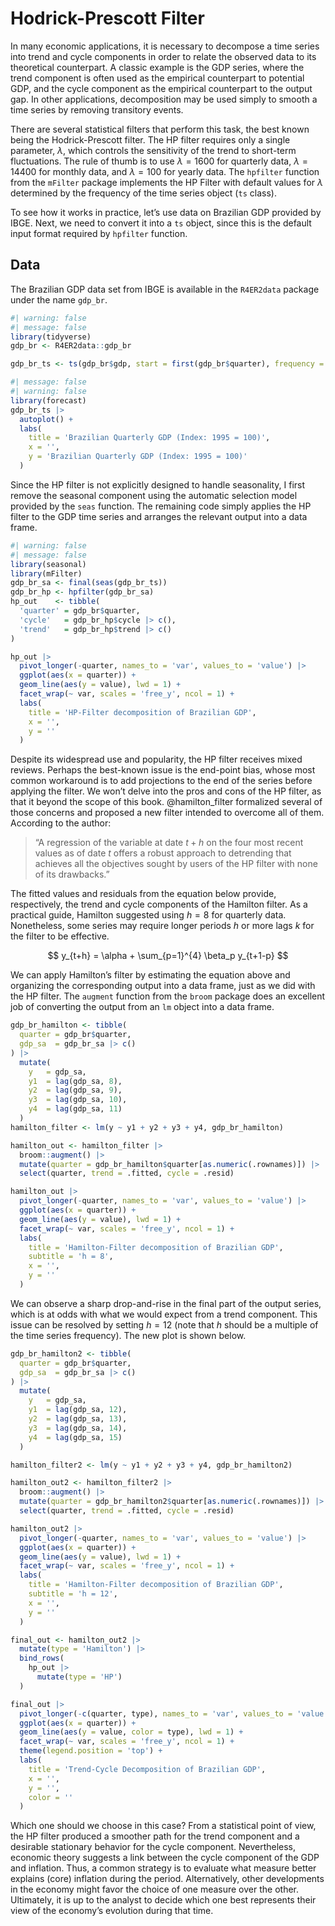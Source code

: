 # Hodrick-Prescott Filter

In many economic applications, it is necessary to decompose a time series into trend and cycle components in order to relate the observed data to its theoretical counterpart. A classic example is the GDP series, where the trend component is often used as the empirical counterpart to potential GDP, and the cycle component as the empirical counterpart to the output gap. In other applications, decomposition may be used simply to smooth a time series by removing transitory events.

There are several statistical filters that perform this task, the best known being the Hodrick-Prescott filter. The HP filter requires only a single parameter, $\lambda$, which controls the sensitivity of the trend to short-term fluctuations. The rule of thumb is to use $\lambda = 1600$ for quarterly data, $\lambda = 14400$ for monthly data, and $\lambda = 100$ for yearly data. The `hpfilter` function from the `mFilter` package implements the HP Filter with default values for $\lambda$ determined by the frequency of the time series object (`ts` class).

To see how it works in practice, let's use data on Brazilian GDP provided by IBGE. Next, we need to convert it into a `ts` object, since this is the default input format required by `hpfilter` function.

::: {.callout-tip}
## Data
The Brazilian GDP data set from IBGE is available in the `R4ER2data` package under the name `gdp_br`.
:::

```r
#| warning: false
#| message: false
library(tidyverse)
gdp_br <- R4ER2data::gdp_br

gdp_br_ts <- ts(gdp_br$gdp, start = first(gdp_br$quarter), frequency = 4)
```

```r
#| message: false
#| warning: false
library(forecast)
gdp_br_ts |>
  autoplot() +
  labs(
    title = 'Brazilian Quarterly GDP (Index: 1995 = 100)',
    x = '',
    y = 'Brazilian Quarterly GDP (Index: 1995 = 100)'
  )
```

Since the HP filter is not explicitly designed to handle seasonality, I first remove the seasonal component using the automatic selection model provided by the `seas` function. The remaining code simply applies the HP filter to the GDP time series and arranges the relevant output into a data frame.

```r
#| warning: false
#| message: false
library(seasonal)
library(mFilter)
gdp_br_sa <- final(seas(gdp_br_ts))
gdp_br_hp <- hpfilter(gdp_br_sa)
hp_out    <- tibble(
  'quarter' = gdp_br$quarter,
  'cycle'   = gdp_br_hp$cycle |> c(),
  'trend'   = gdp_br_hp$trend |> c()
)
```

```r
hp_out |> 
  pivot_longer(-quarter, names_to = 'var', values_to = 'value') |> 
  ggplot(aes(x = quarter)) +
  geom_line(aes(y = value), lwd = 1) +
  facet_wrap(~ var, scales = 'free_y', ncol = 1) +
  labs(
    title = 'HP-Filter decomposition of Brazilian GDP',
    x = '', 
    y = ''
  )
```

Despite its widespread use and popularity, the HP filter receives mixed reviews. Perhaps the best-known issue is the end-point bias, whose most common workaround is to add projections to the end of the series before applying the filter. We won't delve into the pros and cons of the HP filter, as that it beyond the scope of this book. @hamilton_filter formalized several of those concerns and proposed a new filter intended to overcome all of them. According to the author:

> "A regression of the variable at date $t+h$ on the four most recent values as of date $t$ offers a robust approach to detrending that achieves all the objectives sought by users of the HP filter with none of its drawbacks."

The fitted values and residuals from the equation below provide, respectively, the trend and cycle components of the Hamilton filter. As a practical guide, Hamilton suggested using $h=8$ for quarterly data. Nonetheless, some series may require longer periods $h$ or more lags $k$ for the filter to be effective.

$$ y_{t+h} = \alpha + \sum_{p=1}^{4} \beta_p y_{t+1-p} $$

We can apply Hamilton's filter by estimating the equation above and organizing the corresponding output into a data frame, just as we did with the HP filter. The `augment` function from the `broom` package does an excellent job of converting the output from an `lm` object into a data frame.

```r
gdp_br_hamilton <- tibble(
  quarter = gdp_br$quarter,
  gdp_sa  = gdp_br_sa |> c()
) |> 
  mutate(
    y   = gdp_sa,
    y1  = lag(gdp_sa, 8),
    y2  = lag(gdp_sa, 9),
    y3  = lag(gdp_sa, 10),
    y4  = lag(gdp_sa, 11)
  ) 
hamilton_filter <- lm(y ~ y1 + y2 + y3 + y4, gdp_br_hamilton)

hamilton_out <- hamilton_filter |> 
  broom::augment() |> 
  mutate(quarter = gdp_br_hamilton$quarter[as.numeric(.rownames)]) |> 
  select(quarter, trend = .fitted, cycle = .resid)
```

```r
hamilton_out |> 
  pivot_longer(-quarter, names_to = 'var', values_to = 'value') |> 
  ggplot(aes(x = quarter)) +
  geom_line(aes(y = value), lwd = 1) +
  facet_wrap(~ var, scales = 'free_y', ncol = 1) +
  labs(
    title = 'Hamilton-Filter decomposition of Brazilian GDP',
    subtitle = 'h = 8',
    x = '', 
    y = ''
  )
```

We can observe a sharp drop-and-rise in the final part of the output series, which is at odds with what we would expect from a trend component. This issue can be resolved by setting $h = 12$ (note that $h$ should be a multiple of the time series frequency). The new plot is shown below.

```r
gdp_br_hamilton2 <- tibble(
  quarter = gdp_br$quarter,
  gdp_sa  = gdp_br_sa |> c()
) |> 
  mutate(
    y   = gdp_sa,
    y1  = lag(gdp_sa, 12),
    y2  = lag(gdp_sa, 13),
    y3  = lag(gdp_sa, 14),
    y4  = lag(gdp_sa, 15)
  ) 

hamilton_filter2 <- lm(y ~ y1 + y2 + y3 + y4, gdp_br_hamilton2)

hamilton_out2 <- hamilton_filter2 |> 
  broom::augment() |> 
  mutate(quarter = gdp_br_hamilton2$quarter[as.numeric(.rownames)]) |> 
  select(quarter, trend = .fitted, cycle = .resid)

hamilton_out2 |> 
  pivot_longer(-quarter, names_to = 'var', values_to = 'value') |> 
  ggplot(aes(x = quarter)) +
  geom_line(aes(y = value), lwd = 1) +
  facet_wrap(~ var, scales = 'free_y', ncol = 1) +
  labs(
    title = 'Hamilton-Filter decomposition of Brazilian GDP',
    subtitle = 'h = 12',
    x = '', 
    y = ''
  )
```

```r
final_out <- hamilton_out2 |> 
  mutate(type = 'Hamilton') |> 
  bind_rows(
    hp_out |> 
      mutate(type = 'HP')
  )

final_out |> 
  pivot_longer(-c(quarter, type), names_to = 'var', values_to = 'value') |> 
  ggplot(aes(x = quarter)) +
  geom_line(aes(y = value, color = type), lwd = 1) +
  facet_wrap(~ var, scales = 'free_y', ncol = 1) +
  theme(legend.position = 'top') +
  labs(
    title = 'Trend-Cycle Decomposition of Brazilian GDP',
    x = '', 
    y = '',
    color = ''
  )
```

Which one should we choose in this case? From a statistical point of view, the HP filter produced a smoother path for the trend component and a desirable stationary behavior for the cycle component. Nevertheless, economic theory suggests a link between the cycle component of the GDP and inflation. Thus, a common strategy is to evaluate what measure better explains (core) inflation during the period. Alternatively, other developments in the economy might favor the choice of one measure over the other. Ultimately, it is up to the analyst to decide which one best represents their view of the economy's evolution during that time.

